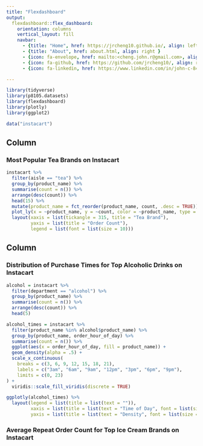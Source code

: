 ```yaml
---
title: "Flexdashboard"
output: 
  flexdashboard::flex_dashboard:
    orientation: columns
    vertical_layout: fill
    navbar:
      - {title: "Home", href: https://jrcheng10.github.io/, align: left}
      - {title: "About", href: about.html, align: right }
      - {icon: fa-envelope, href: mailto:<cheng.john.r@gmail.com>, align: right }
      - {icon: fa-github, href: https://github.com/jrcheng10/, align: right }
      - {icon: fa-linkedin, href: https://www.linkedin.com/in/john-c-843a2a37/, align: right }

---
```


```r
library(tidyverse)
library(p8105.datasets)
library(flexdashboard)
library(plotly)
library(ggplot2)
```

```r
data("instacart")
```

Column {data-width=600}
-----------------------------------------------------------------------

### Most Popular Tea Brands on Instacart

```r
instacart %>%
  filter(aisle == "tea") %>%
  group_by(product_name) %>%
  summarise(count = n()) %>%
  arrange(desc(count)) %>%
  head(15) %>%
  mutate(product_name = fct_reorder(product_name, count, .desc = TRUE)) %>% 
  plot_ly(x = ~product_name, y = ~count, color = ~product_name, type = "bar", colors = "viridis") %>% 
  layout(xaxis = list(tickangle = 315, title = "Tea Brand"),
         yaxis = list(title = "Order Count"),
         legend = list(font = list(size = 10)))
```

Column {data-width=400}
-----------------------------------------------------------------------

### Distribution of Purchase Times for Top Alcoholic Drinks on Instacart

```r
alcohol = instacart %>%
  filter(department == "alcohol") %>%
  group_by(product_name) %>%
  summarise(count = n()) %>%
  arrange(desc(count)) %>%
  head(5)

alcohol_times = instacart %>%
  filter(product_name %in% alcohol$product_name) %>%
  group_by(product_name, order_hour_of_day) %>%
  summarise(count = n()) %>%
  ggplot(aes(x = order_hour_of_day, fill = product_name)) +
  geom_density(alpha = .5) +
  scale_x_continuous(
    breaks = c(3, 6, 9, 12, 15, 18, 21),
    labels = c("3am", "6am", "9am", "12pm", "3pm", "6pm", "9pm"),
    limits = c(0, 23)
) +
  viridis::scale_fill_viridis(discrete = TRUE)

ggplotly(alcohol_times) %>% 
  layout(legend = list(title = list(text = "")),
         xaxis = list(title = list(text = "Time of Day", font = list(size = 13))),
         yaxis = list(title = list(text = "Density", font = list(size = 13))))
```

### Average Repeat Order Count for Top Ice Cream Brands on Instacart

```r

```